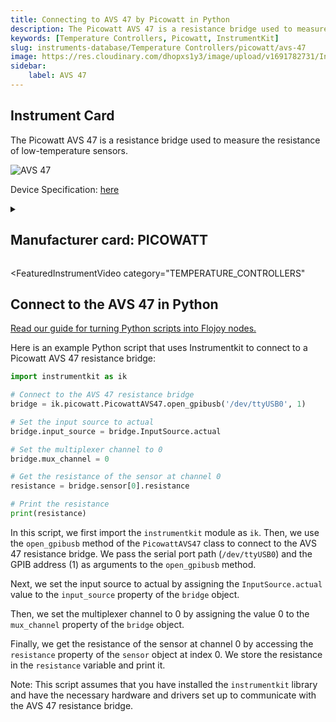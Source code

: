 ```yaml
---
title: Connecting to AVS 47 by Picowatt in Python
description: The Picowatt AVS 47 is a resistance bridge used to measure the resistance of low-temperature sensors.
keywords: [Temperature Controllers, Picowatt, InstrumentKit] 
slug: instruments-database/Temperature Controllers/picowatt/avs-47 
image: https://res.cloudinary.com/dhopxs1y3/image/upload/v1691782731/Instruments/Temperature%20Controllers/AVS-47/AVS-47.jpg
sidebar:
    label: AVS 47 
---
```



## Instrument Card

The Picowatt AVS 47 is a resistance bridge used to measure the resistance of low-temperature sensors.

![AVS 47](https://res.cloudinary.com/dhopxs1y3/image/upload/v1691782731/Instruments/Temperature%20Controllers/AVS-47/AVS-47.jpg)

Device Specification: [here](https://www.picowatt.fi/interfacing/avs47_serial_usb/avs47_serial_usb_w_userguide.pdf)

<details style={{ marginTop: "15px"}}>
<summary><h2 style={{display:'inline'}}>Manufacturer card: PICOWATT</h2></summary>

![PICOWATT](https://res.cloudinary.com/dhopxs1y3/image/upload/v1692806114/Instruments/Vendor%20Logos/Picowatt.png)

RV-Elektroniikka Oy PICOWATT is specialized in manufacturing instruments for thermometry at ultralow temperatures. Founded in February 1978, we have gathered 45 years of experience in designing and manufacturing low-noise precision

- Headquarters: Finland
- Yearly Revenue (millions, USD): 5
- Vendor Website: [here](https://www.picowatt.fi/index1.html)

</details>


<FeaturedInstrumentVideo
  category="TEMPERATURE_CONTROLLERS"
></FeaturedInstrumentVideo>

## Connect to the AVS 47 in Python

[Read our guide for turning Python scripts into Flojoy nodes.](https://docs.flojoy.ai/contribution/blocks/custom-flojoy-block/)



<Tabs>
<TabItem value="Flojoy" label="Flojoy" className="flojoy-instrument-tabs">

<SectionsCard category="TEMPERATURE_CONTROLLERS" manufacturer="Picowatt"></SectionsCard>

</TabItem>
<TabItem value="InstrumentKit" label="InstrumentKit">

Here is an example Python script that uses Instrumentkit to connect to a Picowatt AVS 47 resistance bridge:

```python
import instrumentkit as ik

# Connect to the AVS 47 resistance bridge
bridge = ik.picowatt.PicowattAVS47.open_gpibusb('/dev/ttyUSB0', 1)

# Set the input source to actual
bridge.input_source = bridge.InputSource.actual

# Set the multiplexer channel to 0
bridge.mux_channel = 0

# Get the resistance of the sensor at channel 0
resistance = bridge.sensor[0].resistance

# Print the resistance
print(resistance)
```

In this script, we first import the `instrumentkit` module as `ik`. Then, we use the `open_gpibusb` method of the `PicowattAVS47` class to connect to the AVS 47 resistance bridge. We pass the serial port path (`/dev/ttyUSB0`) and the GPIB address (1) as arguments to the `open_gpibusb` method.

Next, we set the input source to actual by assigning the `InputSource.actual` value to the `input_source` property of the `bridge` object.

Then, we set the multiplexer channel to 0 by assigning the value 0 to the `mux_channel` property of the `bridge` object.

Finally, we get the resistance of the sensor at channel 0 by accessing the `resistance` property of the `sensor` object at index 0. We store the resistance in the `resistance` variable and print it.

Note: This script assumes that you have installed the `instrumentkit` library and have the necessary hardware and drivers set up to communicate with the AVS 47 resistance bridge.

</TabItem>
</Tabs>